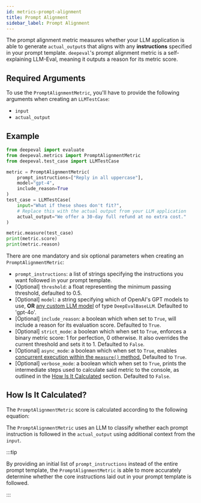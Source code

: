 ```yaml
---
id: metrics-prompt-alignment
title: Prompt Alignment
sidebar_label: Prompt Alignment
---
```



The prompt alignment metric measures whether your LLM application is able to generate `actual_output`s that aligns with any **instructions** specified in your prompt template. `deepeval`'s prompt alignment metric is a self-explaining LLM-Eval, meaning it outputs a reason for its metric score.

## Required Arguments

To use the `PromptAlignmentMetric`, you'll have to provide the following arguments when creating an `LLMTestCase`:

- `input`
- `actual_output`

## Example

```python
from deepeval import evaluate
from deepeval.metrics import PromptAlignmentMetric
from deepeval.test_case import LLMTestCase

metric = PromptAlignmentMetric(
    prompt_instructions=["Reply in all uppercase"],
    model="gpt-4",
    include_reason=True
)
test_case = LLMTestCase(
    input="What if these shoes don't fit?",
    # Replace this with the actual output from your LLM application
    actual_output="We offer a 30-day full refund at no extra cost."
)

metric.measure(test_case)
print(metric.score)
print(metric.reason)
```

There are one mandatory and six optional parameters when creating an `PromptAlignmentMetric`:

- `prompt_instructions`: a list of strings specifying the instructions you want followed in your prompt template.
- [Optional] `threshold`: a float representing the minimum passing threshold, defaulted to 0.5.
- [Optional] `model`: a string specifying which of OpenAI's GPT models to use, **OR** [any custom LLM model](metrics-introduction#using-a-custom-llm) of type `DeepEvalBaseLLM`. Defaulted to 'gpt-4o'.
- [Optional] `include_reason`: a boolean which when set to `True`, will include a reason for its evaluation score. Defaulted to `True`.
- [Optional] `strict_mode`: a boolean which when set to `True`, enforces a binary metric score: 1 for perfection, 0 otherwise. It also overrides the current threshold and sets it to 1. Defaulted to `False`.
- [Optional] `async_mode`: a boolean which when set to `True`, enables [concurrent execution within the `measure()` method.](metrics-introduction#measuring-a-metric-in-async) Defaulted to `True`.
- [Optional] `verbose_mode`: a boolean which when set to `True`, prints the intermediate steps used to calculate said metric to the console, as outlined in the [How Is It Calculated](#how-is-it-calculated) section. Defaulted to `False`.

## How Is It Calculated?

The `PromptAlignmentMetric` score is calculated according to the following equation:

<Equation formula="\text{Prompt Alignment} = \frac{\text{Number of Instructions Followed}}{\text{Total Number of Instructions}}" />

The `PromptAlignmentMetric` uses an LLM to classify whether each prompt instruction is followed in the `actual_output` using additional context from the `input`.

:::tip

By providing an initial list of `prompt_instructions` instead of the entire prompt template, the `PromptAlignmentMetric` is able to more accurately determine whether the core instructions laid out in your prompt template is followed.

:::
